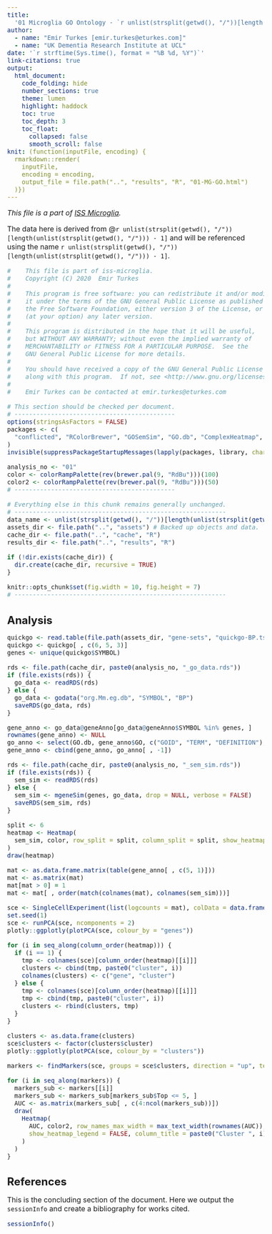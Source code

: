 ```yaml
---
title:
  '01 Microglia GO Ontology - `r unlist(strsplit(getwd(), "/"))[length(unlist(strsplit(getwd(), "/"))) - 1]`'
author:
  - name: "Emir Turkes [emir.turkes@eturkes.com]"
  - name: "UK Dementia Research Institute at UCL"
date: '`r strftime(Sys.time(), format = "%B %d, %Y")`'
link-citations: true
output:
  html_document:
    code_folding: hide
    number_sections: true
    theme: lumen
    highlight: haddock
    toc: true
    toc_depth: 3
    toc_float:
      collapsed: false
      smooth_scroll: false
knit: (function(inputFile, encoding) {
  rmarkdown::render(
    inputFile,
    encoding = encoding,
    output_file = file.path("..", "results", "R", "01-MG-GO.html")
  )})
---
```


<style type="text/css">
body {font-size: 16px;}
h1.title {font-size: 35px;}
h1 {font-size: 24px;}
h2 {font-size: 22px;}
h3 {font-size: 20px;}
.toc-content {padding-left: 0px; padding-right: 0px;}
div.tocify {width: 100%;}
.tocify-subheader .tocify-item {font-size: 0.95em; padding-left: 25px; text-indent: 0;}
.tocify-subheader .tocify-subheader .tocify-item {
  font-size: 0.95em; padding-left: 35px; text-indent: 0;
}
div.main-container {max-width: none; width: 100%;}
</style>

*This file is a part of [ISS Microglia](https://github.com/eturkes/iss-microglia).*

The data here is derived from @`r unlist(strsplit(getwd(), "/"))[length(unlist(strsplit(getwd(), "/"))) - 1]` and will be referenced using the name ``r unlist(strsplit(getwd(), "/"))[length(unlist(strsplit(getwd(), "/"))) - 1]``.

```r
#    This file is part of iss-microglia.
#    Copyright (C) 2020  Emir Turkes
#
#    This program is free software: you can redistribute it and/or modify
#    it under the terms of the GNU General Public License as published by
#    the Free Software Foundation, either version 3 of the License, or
#    (at your option) any later version.
#
#    This program is distributed in the hope that it will be useful,
#    but WITHOUT ANY WARRANTY; without even the implied warranty of
#    MERCHANTABILITY or FITNESS FOR A PARTICULAR PURPOSE.  See the
#    GNU General Public License for more details.
#
#    You should have received a copy of the GNU General Public License
#    along with this program.  If not, see <http://www.gnu.org/licenses/>.
#
#    Emir Turkes can be contacted at emir.turkes@eturkes.com

# This section should be checked per document.
# --------------------------------------------
options(stringsAsFactors = FALSE)
packages <- c(
  "conflicted", "RColorBrewer", "GOSemSim", "GO.db", "ComplexHeatmap", "scater", "scran"
)
invisible(suppressPackageStartupMessages(lapply(packages, library, character.only = TRUE)))

analysis_no <- "01"
color <- colorRampPalette(rev(brewer.pal(9, "RdBu")))(100)
color2 <- colorRampPalette(rev(brewer.pal(9, "RdBu")))(50)
# --------------------------------------------

# Everything else in this chunk remains generally unchanged.
# ----------------------------------------------------------
data_name <- unlist(strsplit(getwd(), "/"))[length(unlist(strsplit(getwd(), "/")))] # Name of data.
assets_dir <- file.path("..", "assets") # Backed up objects and data.
cache_dir <- file.path("..", "cache", "R")
results_dir <- file.path("..", "results", "R")

if (!dir.exists(cache_dir)) {
  dir.create(cache_dir, recursive = TRUE)
}

knitr::opts_chunk$set(fig.width = 10, fig.height = 7)
# ----------------------------------------------------------
```

# Analysis

```r
quickgo <- read.table(file.path(assets_dir, "gene-sets", "quickgo-BP.tsv"), TRUE, "\t")
quickgo <- quickgo[ , c(6, 5, 3)]
genes <- unique(quickgo$SYMBOL)

rds <- file.path(cache_dir, paste0(analysis_no, "_go_data.rds"))
if (file.exists(rds)) {
  go_data <- readRDS(rds)
} else {
  go_data <- godata("org.Mm.eg.db", "SYMBOL", "BP")
  saveRDS(go_data, rds)
}

gene_anno <- go_data@geneAnno[go_data@geneAnno$SYMBOL %in% genes, ]
rownames(gene_anno) <- NULL
go_anno <- select(GO.db, gene_anno$GO, c("GOID", "TERM", "DEFINITION"), "GOID")
gene_anno <- cbind(gene_anno, go_anno[ , -1])

rds <- file.path(cache_dir, paste0(analysis_no, "_sem_sim.rds"))
if (file.exists(rds)) {
  sem_sim <- readRDS(rds)
} else {
  sem_sim <- mgeneSim(genes, go_data, drop = NULL, verbose = FALSE)
  saveRDS(sem_sim, rds)
}

split <- 6
heatmap <- Heatmap(
  sem_sim, color, row_split = split, column_split = split, show_heatmap_legend = FALSE
)
draw(heatmap)

mat <- as.data.frame.matrix(table(gene_anno[ , c(5, 1)]))
mat <- as.matrix(mat)
mat[mat > 0] = 1
mat <- mat[ , order(match(colnames(mat), colnames(sem_sim)))]

sce <- SingleCellExperiment(list(logcounts = mat), colData = data.frame(genes = colnames(mat)))
set.seed(1)
sce <- runPCA(sce, ncomponents = 2)
plotly::ggplotly(plotPCA(sce, colour_by = "genes"))

for (i in seq_along(column_order(heatmap))) {
  if (i == 1) {
    tmp <- colnames(sce)[column_order(heatmap)[[i]]]
    clusters <- cbind(tmp, paste0("cluster", i))
    colnames(clusters) <- c("gene", "cluster")
  } else {
    tmp <- colnames(sce)[column_order(heatmap)[[i]]]
    tmp <- cbind(tmp, paste0("cluster", i))
    clusters <- rbind(clusters, tmp)
  }
}

clusters <- as.data.frame(clusters)
sce$clusters <- factor(clusters$cluster)
plotly::ggplotly(plotPCA(sce, colour_by = "clusters"))

markers <- findMarkers(sce, groups = sce$clusters, direction = "up", test.type = "wilcox")

for (i in seq_along(markers)) {
  markers_sub <- markers[[i]]
  markers_sub <- markers_sub[markers_sub$Top <= 5, ]
  AUC <- as.matrix(markers_sub[ , c(4:ncol(markers_sub))])
  draw(
    Heatmap(
      AUC, color2, row_names_max_width = max_text_width(rownames(AUC)),
      show_heatmap_legend = FALSE, column_title = paste0("Cluster ", i), cluster_columns = FALSE
    )
  )
}
```

# References

This is the concluding section of the document.
Here we output the `sessionInfo` and create a bibliography for works cited.

```r
sessionInfo()
```
